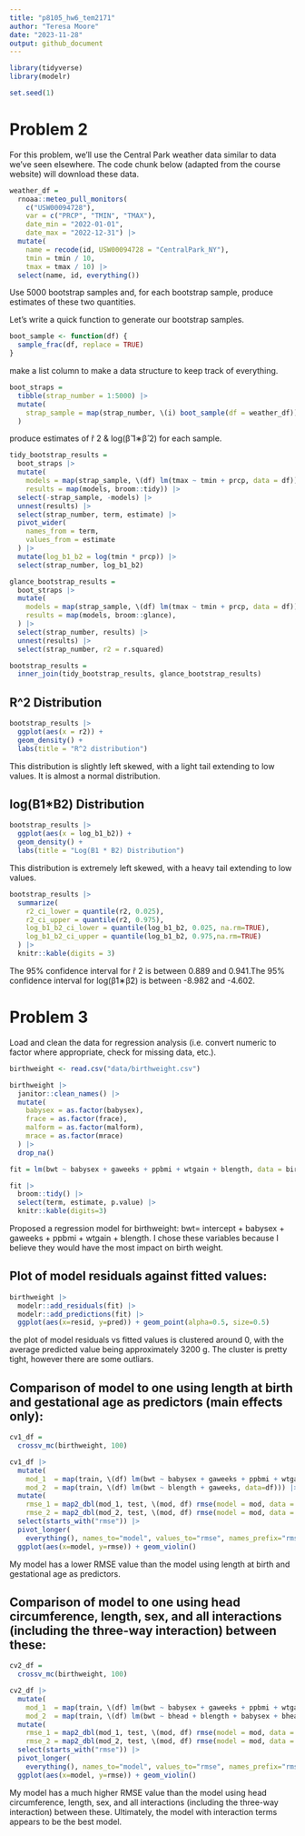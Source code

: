 ```yaml
---
title: "p8105_hw6_tem2171"
author: "Teresa Moore"
date: "2023-11-28"
output: github_document
---
```

```r
library(tidyverse)
library(modelr)

set.seed(1)
```


# Problem 2

For this problem, we’ll use the Central Park weather data similar to data we’ve seen elsewhere. The code chunk below (adapted from the course website) will download these data.

```r
weather_df = 
  rnoaa::meteo_pull_monitors(
    c("USW00094728"),
    var = c("PRCP", "TMIN", "TMAX"), 
    date_min = "2022-01-01",
    date_max = "2022-12-31") |>
  mutate(
    name = recode(id, USW00094728 = "CentralPark_NY"),
    tmin = tmin / 10,
    tmax = tmax / 10) |>
  select(name, id, everything())
```

Use 5000 bootstrap samples and, for each bootstrap sample, produce estimates of these two quantities.

Let’s write a quick function to generate our bootstrap samples.
```r
boot_sample <- function(df) {
  sample_frac(df, replace = TRUE)
}
```

make a list column to make a data structure to keep track of everything.
```r
boot_straps = 
  tibble(strap_number = 1:5000) |> 
  mutate(
    strap_sample = map(strap_number, \(i) boot_sample(df = weather_df))
  )
```

produce estimates of r̂ 2 & log(β̂ 1∗β̂ 2) for each sample.

```r
tidy_bootstrap_results = 
  boot_straps |> 
  mutate(
    models = map(strap_sample, \(df) lm(tmax ~ tmin + prcp, data = df)),
    results = map(models, broom::tidy)) |> 
  select(-strap_sample, -models) |> 
  unnest(results) |>
  select(strap_number, term, estimate) |> 
  pivot_wider(
    names_from = term,
    values_from = estimate
  ) |> 
  mutate(log_b1_b2 = log(tmin * prcp)) |> 
  select(strap_number, log_b1_b2)

glance_bootstrap_results =
  boot_straps |> 
  mutate(
    models = map(strap_sample, \(df) lm(tmax ~ tmin + prcp, data = df)),
    results = map(models, broom::glance),
  ) |> 
  select(strap_number, results) |> 
  unnest(results) |>
  select(strap_number, r2 = r.squared)

bootstrap_results =
  inner_join(tidy_bootstrap_results, glance_bootstrap_results)
```

## R^2 Distribution
```r
bootstrap_results |> 
  ggplot(aes(x = r2)) + 
  geom_density() +
  labs(title = "R^2 distribution")
```
This distribution is slightly left skewed, with a light tail extending to low values. It is almost a normal distribution.


## log(B1*B2) Distribution
```r
bootstrap_results |> 
  ggplot(aes(x = log_b1_b2)) + 
  geom_density() +
  labs(title = "Log(B1 * B2) Distribution")
```

This distribution is extremely left skewed, with a heavy tail extending to low values.

```r
bootstrap_results |> 
  summarize(
    r2_ci_lower = quantile(r2, 0.025),
    r2_ci_upper = quantile(r2, 0.975),
    log_b1_b2_ci_lower = quantile(log_b1_b2, 0.025, na.rm=TRUE),
    log_b1_b2_ci_upper = quantile(log_b1_b2, 0.975,na.rm=TRUE)
  ) |> 
  knitr::kable(digits = 3)
```

The 95% confidence interval for r̂ 2 is between 0.889 and 0.941.The 95% confidence interval for log(β̂1∗β̂2) is between -8.982 and -4.602.


# Problem 3

Load and clean the data for regression analysis (i.e. convert numeric to factor where appropriate, check for missing data, etc.).

```r
birthweight <- read.csv("data/birthweight.csv")

birthweight |>
  janitor::clean_names() |>
  mutate(
    babysex = as.factor(babysex),
    frace = as.factor(frace),
    malform = as.factor(malform),
    mrace = as.factor(mrace)
  ) |>
  drop_na()
```

```r
fit = lm(bwt ~ babysex + gaweeks + ppbmi + wtgain + blength, data = birthweight)

fit |>
  broom::tidy() |>
  select(term, estimate, p.value) |>
  knitr::kable(digits=3)
```

Proposed a regression model for birthweight:
bwt= intercept + babysex + gaweeks + ppbmi + wtgain + blength.
I chose these variables because I believe they would have the most impact on birth weight.

## Plot of model residuals against fitted values:
```r
birthweight |>
  modelr::add_residuals(fit) |>
  modelr::add_predictions(fit) |>
  ggplot(aes(x=resid, y=pred)) + geom_point(alpha=0.5, size=0.5)
```
 
the plot of model residuals vs fitted values is clustered around 0, with the average predicted value being approximately 3200 g. The cluster is pretty tight, however there are some outliars. 
 
## Comparison of model to one using length at birth and gestational age as predictors (main effects only):
```r
cv1_df = 
  crossv_mc(birthweight, 100) 

cv1_df |> 
  mutate(
    mod_1  = map(train, \(df) lm(bwt ~ babysex + gaweeks + ppbmi + wtgain + blength, data = df)),
    mod_2  = map(train, \(df) lm(bwt ~ blength + gaweeks, data=df))) |> 
  mutate(
    rmse_1 = map2_dbl(mod_1, test, \(mod, df) rmse(model = mod, data = df)),
    rmse_2 = map2_dbl(mod_2, test, \(mod, df) rmse(model = mod, data = df))) |>
  select(starts_with("rmse")) |>
  pivot_longer(
    everything(), names_to="model", values_to="rmse", names_prefix="rmse_") |>
  ggplot(aes(x=model, y=rmse)) + geom_violin()
```

My model has a lower RMSE value than the model using length at birth and gestational age as predictors.
 
 
## Comparison of model to one using head circumference, length, sex, and all interactions (including the three-way interaction) between these:
```r
cv2_df = 
  crossv_mc(birthweight, 100) 

cv2_df |> 
  mutate(
    mod_1  = map(train, \(df) lm(bwt ~ babysex + gaweeks + ppbmi + wtgain + blength, data = df)),
    mod_2  = map(train, \(df) lm(bwt ~ bhead + blength + babysex + bhead*blength + bhead*babysex + blength*babysex + bhead*blength*babysex, data=df))) |>
  mutate(
    rmse_1 = map2_dbl(mod_1, test, \(mod, df) rmse(model = mod, data = df)),
    rmse_2 = map2_dbl(mod_2, test, \(mod, df) rmse(model = mod, data = df))) |>
  select(starts_with("rmse")) |>
  pivot_longer(
    everything(), names_to="model", values_to="rmse", names_prefix="rmse_") |>
  ggplot(aes(x=model, y=rmse)) + geom_violin()
```

My model has a much higher RMSE value than the model using head circumference, length, sex, and all interactions (including the three-way interaction) between these. Ultimately, the model with interaction terms appears to be the best model.
